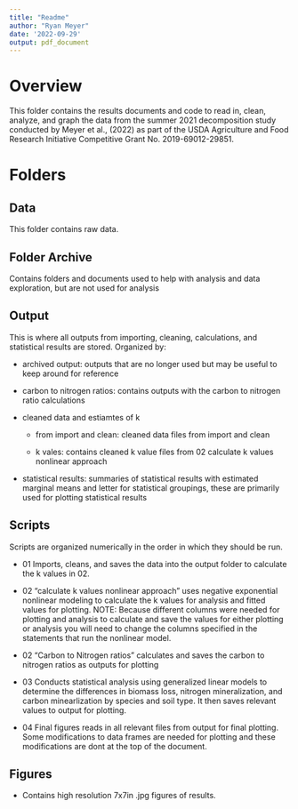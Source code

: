 ```yaml
---
title: "Readme"
author: "Ryan Meyer"
date: '2022-09-29'
output: pdf_document
---
```


# Overview

This folder contains the results documents and code to read in, clean, analyze, and graph the data from the summer 2021 decomposition study conducted by Meyer et al., (2022) as part of the USDA Agriculture and Food Research Initiative Competitive Grant No. 2019-69012-29851.

# Folders

## Data

This folder contains raw data. 

## Folder Archive

Contains folders and documents used to help with analysis and data exploration, but are not used for analysis

## Output 

This is where all outputs from importing, cleaning, calculations, and statistical results are stored. Organized by:

- archived output: outputs that are no longer used but may be useful to keep around for reference

- carbon to nitrogen ratios: contains outputs with the carbon to nitrogen ratio calculations

- cleaned data and estiamtes of k 

  - from import and clean: cleaned data files from import and clean
  
  - k vales: contains cleaned k value files from 02 calculate k values nonlinear approach
  
- statistical results: summaries of statistical results with estimated marginal means and letter for statistical groupings, these are primarily used for plotting statistical results

## Scripts

Scripts are organized numerically in the order in which they should be run. 

- 01 Imports, cleans, and saves the data into the output folder to calculate the k values in 02.

- 02 "calculate k values nonlinear approach" uses negative exponential nonlinear modeling to calculate the k values for analysis and fitted values for plotting. NOTE: Because different columns were needed for plotting and analysis to calculate and save the values for either plotting or analysis you will need to change the columns specified in the statements that run the nonlinear model. 

- 02 "Carbon to Nitrogen ratios" calculates and saves the carbon to nitrogen ratios as outputs for plotting

- 03 Conducts statistical analysis using generalized linear models to determine the differences in biomass loss, nitrogen mineralization, and carbon minearlization by species and soil type. It then saves relevant values to output for plotting.

- 04 Final figures reads in all relevant files from output for final plotting. Some modifications to data frames are needed for plotting and these modifications are dont at the top of the document. 

## Figures

- Contains high resolution 7x7in .jpg figures of results.




